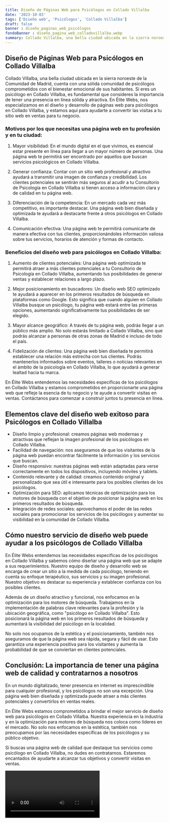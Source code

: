 ```yaml
---
title: Diseño de Páginas Web para Psicólogos en Collado Villalba
date: '2023-10-03'
tags: ['Diseño web', 'Psicólogos', 'Collado Villalba']
draft: false
banner : diseño_paginas_web_psicólogos
fondoBanner : diseño_pagina_web_colladovillalba.webp
summary: Collado Villalba, una bella ciudad ubicada en la sierra noroeste de la Comunidad de Madrid, cuenta con una sólida comunidad de psicólogos comprometidos con el bienestar emocional de sus habitantes. Si eres un psicólogo en Collado Villalba, es fundamental que consideres la importancia de tener una presencia en línea sólida y atractiva. En Élite Webs, nos especializamos en el diseño y desarrollo de páginas web para psicólogos en Collado Villalba, y estamos aquí para ayudarte a convertir las visitas a tu sitio web en ventas para tu negocio.
---
```


## Diseño de Páginas Web para Psicólogos en Collado Villalba

Collado Villalba, una bella ciudad ubicada en la sierra noroeste de la Comunidad de Madrid, cuenta con una sólida comunidad de psicólogos comprometidos con el bienestar emocional de sus habitantes. Si eres un psicólogo en Collado Villalba, es fundamental que consideres la importancia de tener una presencia en línea sólida y atractiva. En Élite Webs, nos especializamos en el diseño y desarrollo de páginas web para psicólogos en Collado Villalba, y estamos aquí para ayudarte a convertir las visitas a tu sitio web en ventas para tu negocio.

### Motivos por los que necesitas una página web en tu profesión y en tu ciudad:

1. Mayor visibilidad: En el mundo digital en el que vivimos, es esencial estar presente en línea para llegar a un mayor número de personas. Una página web te permitirá ser encontrado por aquellos que buscan servicios psicológicos en Collado Villalba.

2. Generar confianza: Contar con un sitio web profesional y atractivo ayudará a transmitir una imagen de confianza y credibilidad. Los clientes potenciales se sentirán más seguros al acudir a tu Consultorio de Psicología en Collado Villalba si tienen acceso a información clara y de calidad en tu página web.

3. Diferenciación de la competencia: En un mercado cada vez más competitivo, es importante destacar. Una página web bien diseñada y optimizada te ayudará a destacarte frente a otros psicólogos en Collado Villalba.

4. Comunicación efectiva: Una página web te permitirá comunicarte de manera efectiva con tus clientes, proporcionándoles información valiosa sobre tus servicios, horarios de atención y formas de contacto.

### Beneficios del diseño web para psicólogos en Collado Villalba:

1. Aumento de clientes potenciales: Una página web optimizada te permitirá atraer a más clientes potenciales a tu Consultorio de Psicología en Collado Villalba, aumentando tus posibilidades de generar ventas y establecer relaciones a largo plazo.

2. Mejor posicionamiento en buscadores: Un diseño web SEO optimizado te ayudará a aparecer en los primeros resultados de búsqueda en plataformas como Google. Esto significa que cuando alguien en Collado Villalba busque un psicólogo, tu página web estará entre las primeras opciones, aumentando significativamente tus posibilidades de ser elegido.

3. Mayor alcance geográfico: A través de tu página web, podrás llegar a un público más amplio. No solo estarás limitado a Collado Villalba, sino que podrás alcanzar a personas de otras zonas de Madrid e incluso de todo el país.

4. Fidelización de clientes: Una página web bien diseñada te permitirá establecer una relación más estrecha con tus clientes. Podrás mantenerlos informados sobre eventos, talleres o noticias relevantes en el ámbito de la psicología en Collado Villalba, lo que ayudará a generar lealtad hacia tu marca.

En Élite Webs entendemos las necesidades específicas de los psicólogos en Collado Villalba y estamos comprometidos en proporcionarte una página web que refleje la esencia de tu negocio y te ayude a convertir visitas en ventas. Contáctanos para comenzar a construir juntos tu presencia en línea.

<GifSeo />

<Cta />

## Elementos clave del diseño web exitoso para Psicólogos en Collado Villalba

- Diseño limpio y profesional: creamos páginas web modernas y atractivas que reflejan la imagen profesional de los psicólogos en Collado Villalba.
- Facilidad de navegación: nos aseguramos de que los visitantes de la página web puedan encontrar fácilmente la información y los servicios que buscan.
- Diseño responsivo: nuestras páginas web están adaptadas para verse correctamente en todos los dispositivos, incluyendo móviles y tablets.
- Contenido relevante y de calidad: creamos contenido original y personalizado que sea útil e interesante para los posibles clientes de los psicólogos.
- Optimización para SEO: aplicamos técnicas de optimización para los motores de búsqueda con el objetivo de posicionar la página web en los primeros resultados de búsqueda.
- Integración de redes sociales: aprovechamos el poder de las redes sociales para promocionar los servicios de los psicólogos y aumentar su visibilidad en la comunidad de Collado Villalba.

## Cómo nuestro servicio de diseño web puede ayudar a los psicólogos de Collado Villalba

En Élite Webs entendemos las necesidades específicas de los psicólogos en Collado Villalba y sabemos cómo diseñar una página web que se adapte a sus requerimientos. Nuestro equipo de diseño y desarrollo web se encarga de crear un sitio a la medida de cada psicólogo, teniendo en cuenta su enfoque terapéutico, sus servicios y su imagen profesional. Nuestro objetivo es destacar su experiencia y establecer confianza con los posibles clientes.

Además de un diseño atractivo y funcional, nos enfocamos en la optimización para los motores de búsqueda. Trabajamos en la implementación de palabras clave relevantes para la profesión y la ubicación geográfica, como "psicólogo en Collado Villalba". Esto posicionará la página web en los primeros resultados de búsqueda y aumentará la visibilidad del psicólogo en la localidad.

No solo nos ocupamos de la estética y el posicionamiento, también nos aseguramos de que la página web sea rápida, segura y fácil de usar. Esto garantiza una experiencia positiva para los visitantes y aumenta la probabilidad de que se conviertan en clientes potenciales.

## Conclusión: La importancia de tener una página web de calidad y contratarnos a nosotros

En un mundo digitalizado, tener presencia en internet es imprescindible para cualquier profesional, y los psicólogos no son una excepción. Una página web bien diseñada y optimizada puede atraer a más clientes potenciales y convertirlos en ventas reales.

En Élite Webs estamos comprometidos a brindar el mejor servicio de diseño web para psicólogos en Collado Villalba. Nuestra experiencia en la industria y en la optimización para motores de búsqueda nos coloca como líderes en el mercado. No solo nos enfocamos en la estética, también nos preocupamos por las necesidades específicas de los psicólogos y su público objetivo.

Si buscas una página web de calidad que destaque tus servicios como psicólogo en Collado Villalba, no dudes en contratarnos. Estaremos encantados de ayudarte a alcanzar tus objetivos y convertir visitas en ventas.

<Video />

<CtaBot job='Psicólogos' city='Collado Villalba'/>

<Gmaps query='Collado Villalba+españa+maps' />